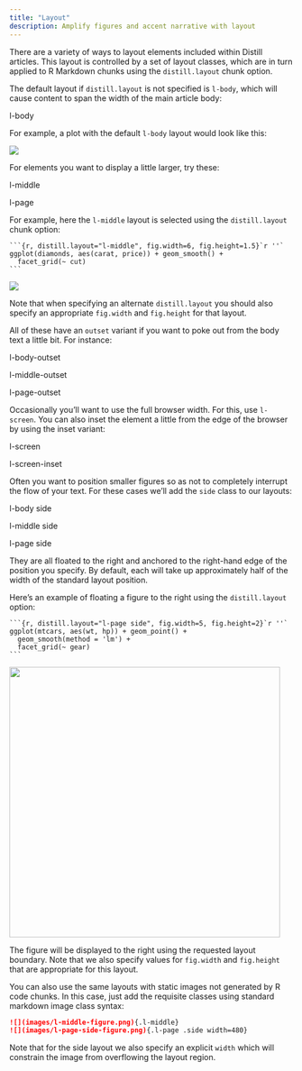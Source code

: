 ```yaml
---
title: "Layout"
description: Amplify figures and accent narrative with layout
---
```


There are a variety of ways to layout elements included within Distill articles. This layout is controlled by a set of layout classes, which are in turn applied to R Markdown chunks using the `distill.layout` chunk option.

The default layout if `distill.layout` is not specified is `l-body`, which will cause content to span the width of the main article body:

<div class="fake-img l-body"><p>l-body</p></div>

For example, a plot with the default `l-body` layout would look like this:

![](images/l-body-figure.png){.l-body}


For elements you want to display a little larger, try these:

<div class="fake-img l-middle"><p>l-middle</p></div>

<div class="fake-img l-page"><p>l-page</p></div>

For example, here the `l-middle` layout is selected using the `distill.layout` chunk option:

    ```{r, distill.layout="l-middle", fig.width=6, fig.height=1.5}`r ''`
    ggplot(diamonds, aes(carat, price)) + geom_smooth() +
      facet_grid(~ cut)
    ```

![](images/l-middle-figure.png){.l-middle}


Note that when specifying an alternate `distill.layout` you should also specify an appropriate `fig.width` and `fig.height` for that layout.

All of these have an `outset` variant if you want to poke out from the body text a little bit. For instance:

<div class="fake-img l-body-outset"><p>l-body-outset</p></div>

<div class="fake-img l-middle-outset"><p>l-middle-outset</p></div>

<div class="fake-img l-page-outset"><p>l-page-outset</p></div>

Occasionally you’ll want to use the full browser width. For this, use `l-screen`. You can also inset the element a little from the edge of the browser by using the inset variant:

<div class="fake-img l-screen"><p>l-screen</p></div>

<div class="fake-img l-screen-inset"><p>l-screen-inset</p></div>

Often you want to position smaller figures so as not to completely interrupt the flow of your text. For these cases we’ll add the `side` class to our layouts:

<div class="fake-img l-body side"><p>l-body side</p></div>

<div class="fake-img l-middle side"><p>l-middle side</p></div>

<div class="fake-img l-page side"><p>l-page side</p></div>

They are all floated to the right and anchored to the right-hand edge of the position you specify. By default, each will take up approximately half of the width of the standard layout position.

Here's an example of floating a figure to the right using the `distill.layout` option:

    ```{r, distill.layout="l-page side", fig.width=5, fig.height=2}`r ''`
    ggplot(mtcars, aes(wt, hp)) + geom_point() + 
      geom_smooth(method = 'lm') +
      facet_grid(~ gear)
    ```

![](images/l-page-side-figure.png){.l-page .side width=480}

The figure will be displayed to the right using the requested layout boundary. Note that we also specify values for `fig.width` and `fig.height` that are appropriate for this layout.

You can also use the same layouts with static images not generated by R code chunks. In this case, just add the requisite classes using standard markdown image class syntax:

```markdown
![](images/l-middle-figure.png){.l-middle}
![](images/l-page-side-figure.png){.l-page .side width=480}
```

Note that for the side layout we also specify an explicit `width` which will constrain the image from overflowing the layout region.


